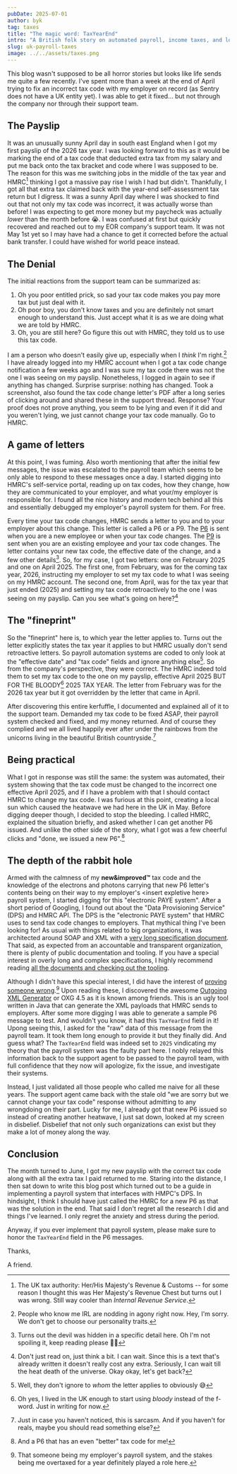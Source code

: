 ```yaml
---
pubDate: 2025-07-01
author: byk
tag: taxes
title: "The magic word: TaxYearEnd"
intro: "A British folk story on automated payroll, income taxes, and long documents"
slug: uk-payroll-taxes
image: ../../assets/taxes.png
---
```


This blog wasn't supposed to be all horror stories but looks like life sends me quite a few recently. I've spent more than a week at the end of April
trying to fix an incorrect tax code with my employer on record (as Sentry does not have a UK entity yet). I was able to get it fixed... but not through
the company nor through their support team.

## The Payslip

It was an unusually sunny April day in south east England when I got my first payslip of the 2026 tax year. I was looking forward to this as it would
be marking the end of a tax code that deducted extra tax from my salary and put me back onto the tax bracket and code where I was supposed to be. The
reason for this was me switching jobs in the middle of the tax year and HMRC[^1] thinking I got a massive pay rise I wish I had but didn't.
Thankfully, I got all that extra tax claimed back with the year-end self-assessment tax return but I digress. It was a sunny April day where I was shocked to
find out that not only my tax code was incorrect, it was actually worse than before! I was expecting to get more money but my paycheck was actually _lower_
than the month before 😭. I was confused at first but quickly recovered and reached out to my EOR company's support team. It was not May 1st yet so I may
have had a chance to get it corrected before the actual bank transfer. I could have wished for world peace instead.

## The Denial

The initial reactions from the support team can be summarized as:

1. Oh you poor entitled prick, so sad your tax code makes you pay more tax but just deal with it.
2. Oh poor boy, you don't know taxes and you are definitely not smart enough to understand this. Just accept what it is as we are doing what we are told by HMRC.
3. Oh, you are still here? Go figure this out with HMRC, they told us to use this tax code.

I am a person who doesn't easily give up, especially when I _think_ I'm right.[^2] I have already logged into my HMRC account when I got a tax code change
notification a few weeks ago and I was sure my tax code there was not the one I was seeing on my payslip. Nonetheless, I logged in again to see if anything
has changed. Surprise surprise: nothing has changed. Took a screenshot, also found the tax code change letter's PDF after a long series of clicking around and shared
these in the support thread. Response? Your proof does not prove anything, you seem to be lying and even if it did and you weren't lying, we just cannot change
your tax code manually. Go to HMRC.

## A game of letters

At this point, I was fuming. Also worth mentioning that after the initial few messages, the issue was escalated to the payroll team which seems to be only able
to respond to these messages once a day. I started digging into HMRC's self-service portal, reading up on tax codes, how they change, how they are communicated
to your employer, and what your/my employer is responsible for. I found all the nice history and modern tech behind all this and essentially debugged my
employer's payroll system for them. For free.

Every time your tax code changes, HMRC sends a letter to you and to your employer about this change. This letter is called a P6 or a P9. The [P6][1] is sent when
you are a new employee or when your tax code changes. The [P9][2] is sent when you are an existing employee and your tax code changes. The letter contains
your new tax code, the effective date of the change, and a few other details[^3]. So, for my case, I got two letters: one on February 2025 and one on April 2025.
The first one, from February, was for the coming tax year, 2026, instructing my employer to set my tax code to what I was seeing on my HMRC account. The second
one, from April, was for the tax year that just ended (2025) and setting my tax code retroactively to the one I was seeing on my payslip. Can you see what's
going on here?[^4]

## The "fineprint"

So the "fineprint" here is, to which year the letter applies to. Turns out the letter explicitly states the tax year it applies to but HMRC usually don't send
retroactive letters. So payroll automation systems are coded to only look at the "effective date" and "tax code" fields and ignore anything else[^5]. So from
the company's perspective, they were correct. The HMRC indeed told them to set my tax code to the one on my payslip, effective April 2025 BUT FOR THE BLOODY[^6]
2025 TAX YEAR. The letter from February was for the 2026 tax year but it got overridden by the letter that came in April.

After discovering this entire kerfuffle, I documented and explained all of it to the support team. Demanded my tax code to be fixed ASAP, their payroll system
checked and fixed, and my money returned. And of course they complied and we all lived happily ever after under the rainbows from the unicorns living in the
beautiful British countryside.[^7]

## Being practical

What I got in response was still the same: the system was automated, their system showing that the tax code must be changed to the incorrect one effective
April 2025, and if I have a problem with that I should contact HMRC to change my tax code. I was furious at this point, creating a local sun which caused
the heatwave we had here in the UK in May. Before digging deeper though, I decided to stop the bleeding. I called HMRC, explained the situation briefly, and
asked whether I can get another P6 issued. And unlike the other side of the story, what I got was a few cheerful clicks and "done, we issued a new P6".[^8]

## The depth of the rabbit hole

Armed with the calmness of my **new&improved™** tax code and the knowledge of the electrons and photons carrying that new P6 letter's contents being on their way to
my employer's &lt;insert expletive here> payroll system, I started digging for this "electronic PAYE system". After a short period of Googling, I found out
about the "Data Provisioning Service" (DPS) and HMRC API. The DPS is the "electronic PAYE system" that HMRC uses to send tax code changes to employers. That mythical
thing I've been looking for! As usual with things related to big organizations, it was architected around SOAP and XML with a [very long specification document][3].
That said, as expected from an accountable and transparent organization, there is plenty of public documentation and tooling. If you have a special interest in
overly long and complex specifications, I highly recommend reading [all the documents and checking out the tooling][4].

Although I didn't have this special interest, I did have the interest of [proving someone wrong][5].[^9] Upon reading these, I discovered the awesome
[Outgoing XML Generator][6] or OXG 4.5 as it is known among friends. This is an ugly tool written in Java that can generate the XML payloads that
HMRC sends to employers. After some more digging I was able to generate a sample P6 message to test. And wouldn't you know, it had this `TaxYearEnd` field in it!
Upong seeing this, I asked for the "raw" data of this message from the payroll team. It took them long enough to provide it but they finally did. And guess what?
The `TaxYearEnd` field was indeed set to `2025` vindicating my theory that the payroll system was the faulty part here. I nobly relayed this information back to the
support agent to be passed to the payroll team, with full confidence that they now will apologize, fix the issue, and investigate their systems.

Instead, I just validated all those people who called me naive for all these years. The support agent came back with the stale old "we are sorry but we cannot change
your tax code" response without admitting to any wrongdoing on their part. Lucky for me, I already got that new P6 issued so instead of creating another heatwave, I
just sat down, looked at my screen in disbelief. Disbelief that not only such organizations can exist but they make a lot of money along the way.

## Conclusion

The month turned to June, I got my new payslip with the correct tax code along with all the extra tax I paid returned to me. Staring into the distance, I then sat down
to write this blog post which turned out to be a guide in implementing a payroll system that interfaces with HMPC's DPS. In hindsight, I think I should have just called
the HMRC for a new P6 as that was the solution in the end. That said I don't regret all the research I did and things I've learned. I only regret the anxiety and stress
during the period.

Anyway, if you ever implement that payroll system, please make sure to honor the `TaxYearEnd` field in the P6 messages.

Thanks,

A friend.

[^1]: The UK tax authority: Her/His Majesty's Revenue & Customs -- for some reason I thought this was Her Majesty's Revenue Chest but turns out I was wrong. Still way cooler than _Internal Revenue Service_.
[^2]: People who know me IRL are nodding in agony right now. Hey, I'm sorry. We don't get to choose our personality traits.
[^3]: Turns out the devil was hidden in a specific detail here. Oh I'm not spoiling it, keep reading please ☝🏻
[^4]: Don't just read on, just think a bit. I can wait. Since this is a text that's already written it doesn't really cost any extra. Seriously, I can wait till the heat death of the universe. Okay okay, let's get back?
[^5]: Well, they don't ignore to _whom_ the letter applies to obviously 😅
[^6]: Oh yes, I lived in the UK enough to start using _bloody_ instead of the f-word. Just in writing for now.
[^7]: Just in case you haven't noticed, this is sarcasm. And if you haven't for reals, maybe you should read something else?
[^8]: And a P6 that has an even "better" tax code for me!
[^9]: That someone being my employer's payroll system, and the stakes being me overtaxed for a year definitely played a role here.

[1]: https://www.gov.uk/employee-tax-codes/changes
[2]: https://www.gov.uk/government/publications/p9x-tax-codes
[3]: https://assets.publishing.service.gov.uk/media/5c0a74aaed915d0b7268ee2a/DPS.pdf
[4]: https://www.gov.uk/government/publications/paye-internet-submissions-outgoing-data-provisioning-service-technical-specifications
[5]: https://xkcd.com/386/
[6]: https://www.gov.uk/government/publications/paye-internet-submissions-outgoing-data-provisioning-service-outgoing-xml-generator
